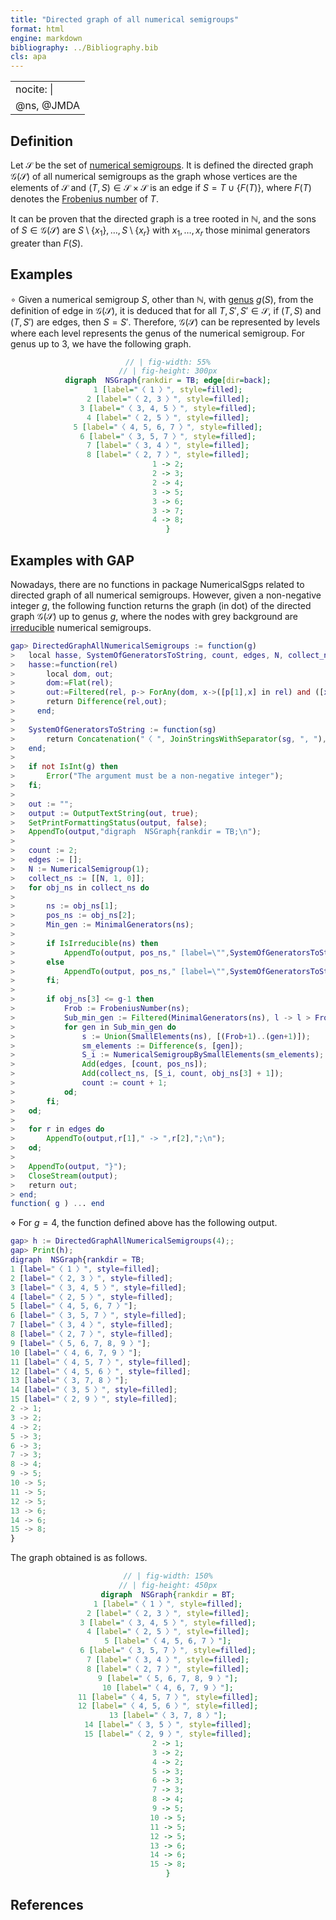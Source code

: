 ```yaml
---
title: "Directed graph of all numerical semigroups"
format: html
engine: markdown
bibliography: ../Bibliography.bib
cls: apa
---
```


---
nocite: |
  @ns, @JMDA
---

<!-- Definición de Num. Sem. -->

## Definition

Let $\mathcal{S}$ be the set of [numerical semigroups](../Basic-concepts/Numerical-semigroup.qmd). It is defined the directed graph $\mathcal{G}(\mathcal{S})$ of all numerical semigroups as the graph whose vertices are the elements of $\mathcal{S}$ and $(T, S) \in \mathcal{S} \times \mathcal{S}$ is an edge if $S = T \cup \{F(T)\}$, where $F(T)$ denotes the [Frobenius number](../Basic-concepts/Frobenius-number.qmd) of $T$.

It can be proven that the directed graph is a tree rooted in $\mathbb{N}$, and the sons of $S \in \mathcal{G}(\mathcal{S})$ are $S \setminus \{x_1\}, \ldots, S \setminus \{x_r\}$ with $x_1, \ldots, x_r$ those minimal generators greater than $F(S)$.

## Examples

$\circ$ Given a numerical semigroup $S$, other than $\mathbb{N}$, with [genus](../Basic-concepts/Genus.qmd) $g(S)$, from the definition of edge in $\mathcal{G}(\mathcal{S})$, it is deduced that for all $T, S', S' \in \mathcal{S}$, if $(T,S)$ and $(T,S')$ are edges, then $S = S'$. Therefore, $\mathcal{G}(\mathcal{S})$ can be represented by levels where each level represents the genus of the numerical semigroup. For genus up to $3$, we have the following graph.

::: {style="text-align:center;"}
```dot
// | fig-width: 55%
// | fig-height: 300px
digraph  NSGraph{rankdir = TB; edge[dir=back];
1 [label="〈 1 〉", style=filled];
2 [label="〈 2, 3 〉", style=filled];
3 [label="〈 3, 4, 5 〉", style=filled];
4 [label="〈 2, 5 〉", style=filled];
5 [label="〈 4, 5, 6, 7 〉", style=filled];
6 [label="〈 3, 5, 7 〉", style=filled];
7 [label="〈 3, 4 〉", style=filled];
8 [label="〈 2, 7 〉", style=filled];
1 -> 2;
2 -> 3;
2 -> 4;
3 -> 5;
3 -> 6;
3 -> 7;
4 -> 8;
}
```
:::

## Examples with GAP

Nowadays, there are no functions in package NumericalSgps related to directed graph of all numerical semigroups. However, given a non-negative integer $g$, the following function returns the graph (in dot) of the directed graph $\mathcal{G}(\mathcal{S})$ up to genus $g$, where the nodes with grey background are [irreducible](../Families-NS/NS-irreducible.qmd) numerical semigroups.

``` gap
gap> DirectedGraphAllNumericalSemigroups := function(g)
>   local hasse, SystemOfGeneratorsToString, count, edges, N, collect_ns, obj_ns, ns, pos_ns, Frob, Min_gen, Sub_min_gen, s, sm_elements, S_i, gen, out, output, r;
>   hasse:=function(rel)
>       local dom, out;
>       dom:=Flat(rel);
>       out:=Filtered(rel, p-> ForAny(dom, x->([p[1],x] in rel) and ([x,p[2]] in rel)));
>       return Difference(rel,out);
>     end;
> 
>   SystemOfGeneratorsToString := function(sg)
>       return Concatenation("〈 ", JoinStringsWithSeparator(sg, ", "), " 〉");
>   end;
> 
>   if not IsInt(g) then
>       Error("The argument must be a non-negative integer");
>   fi;
> 
>   out := "";
>   output := OutputTextString(out, true);
>   SetPrintFormattingStatus(output, false);
>   AppendTo(output,"digraph  NSGraph{rankdir = TB;\n");
> 
>   count := 2;
>   edges := [];
>   N := NumericalSemigroup(1);
>   collect_ns := [[N, 1, 0]];
>   for obj_ns in collect_ns do
>    
>       ns := obj_ns[1];
>       pos_ns := obj_ns[2];
>       Min_gen := MinimalGenerators(ns);
> 
>       if IsIrreducible(ns) then 
>           AppendTo(output, pos_ns," [label=\"",SystemOfGeneratorsToString(Min_gen) ,"\", style=filled];\n");
>       else 
>           AppendTo(output, pos_ns," [label=\"",SystemOfGeneratorsToString(Min_gen) ,"\"];\n");
>       fi;
> 
>       if obj_ns[3] <= g-1 then
>           Frob := FrobeniusNumber(ns);
>           Sub_min_gen := Filtered(MinimalGenerators(ns), l -> l > Frob);
>           for gen in Sub_min_gen do
>               s := Union(SmallElements(ns), [(Frob+1)..(gen+1)]);
>               sm_elements := Difference(s, [gen]);
>               S_i := NumericalSemigroupBySmallElements(sm_elements);
>               Add(edges, [count, pos_ns]);
>               Add(collect_ns, [S_i, count, obj_ns[3] + 1]);
>               count := count + 1;
>           od;
>       fi;
>   od;
> 
>   for r in edges do
>       AppendTo(output,r[1]," -> ",r[2],";\n");
>   od;
> 
>   AppendTo(output, "}");
>   CloseStream(output);
>   return out;  
> end;
function( g ) ... end
```

$\diamond$ For $g = 4$, the function defined above has the following output.

```gap
gap> h := DirectedGraphAllNumericalSemigroups(4);;
gap> Print(h);
digraph  NSGraph{rankdir = TB;
1 [label="〈 1 〉", style=filled];
2 [label="〈 2, 3 〉", style=filled];
3 [label="〈 3, 4, 5 〉", style=filled];
4 [label="〈 2, 5 〉", style=filled];
5 [label="〈 4, 5, 6, 7 〉"];
6 [label="〈 3, 5, 7 〉", style=filled];
7 [label="〈 3, 4 〉", style=filled];
8 [label="〈 2, 7 〉", style=filled];
9 [label="〈 5, 6, 7, 8, 9 〉"];
10 [label="〈 4, 6, 7, 9 〉"];
11 [label="〈 4, 5, 7 〉", style=filled];
12 [label="〈 4, 5, 6 〉", style=filled];
13 [label="〈 3, 7, 8 〉"];
14 [label="〈 3, 5 〉", style=filled];
15 [label="〈 2, 9 〉", style=filled];
2 -> 1;
3 -> 2;
4 -> 2;
5 -> 3;
6 -> 3;
7 -> 3;
8 -> 4;
9 -> 5;
10 -> 5;
11 -> 5;
12 -> 5;
13 -> 6;
14 -> 6;
15 -> 8;
}
```

The graph obtained is as follows.


::: {style="text-align:center;"}
```dot
// | fig-width: 150%
// | fig-height: 450px
digraph  NSGraph{rankdir = BT;
1 [label="〈 1 〉", style=filled];
2 [label="〈 2, 3 〉", style=filled];
3 [label="〈 3, 4, 5 〉", style=filled];
4 [label="〈 2, 5 〉", style=filled];
5 [label="〈 4, 5, 6, 7 〉"];
6 [label="〈 3, 5, 7 〉", style=filled];
7 [label="〈 3, 4 〉", style=filled];
8 [label="〈 2, 7 〉", style=filled];
9 [label="〈 5, 6, 7, 8, 9 〉"];
10 [label="〈 4, 6, 7, 9 〉"];
11 [label="〈 4, 5, 7 〉", style=filled];
12 [label="〈 4, 5, 6 〉", style=filled];
13 [label="〈 3, 7, 8 〉"];
14 [label="〈 3, 5 〉", style=filled];
15 [label="〈 2, 9 〉", style=filled];
2 -> 1;
3 -> 2;
4 -> 2;
5 -> 3;
6 -> 3;
7 -> 3;
8 -> 4;
9 -> 5;
10 -> 5;
11 -> 5;
12 -> 5;
13 -> 6;
14 -> 6;
15 -> 8;
}
```
:::



## References

::: {#refs}

:::

